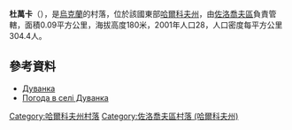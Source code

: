 {{coord|50|18|20|N|36|3|15|E|scale:100000_region:UA|display=title}}

'''杜萬卡'''（{{lang-uk|Дуванка}}），是[[烏克蘭|烏克蘭]]的村落，位於該國東部[[哈爾科夫州|哈爾科夫州]]，由[[佐洛喬夫區_(哈爾科夫州)|佐洛喬夫區]]負責管轄，面積0.09平方公里，海拔高度180米，2001年人口28，人口密度每平方公里304.4人。

==參考資料==
* [http://w1.c1.rada.gov.ua/pls/z7502/A005?rdat1=09.01.2009&rf7571=33209 Дуванка]{{dead link|date=2018年3月 |bot=InternetArchiveBot |fix-attempted=yes }}
* [http://weather.in.ua/ua/har'kovskaja/7462 Погода в селі Дуванка] {{Wayback|url=http://weather.in.ua/ua/har%27kovskaja/7462 |date=20160323025650 }}

{{DEFAULTSORT:Дуванка}}
[[Category:哈爾科夫州村落|Category:哈爾科夫州村落]]
[[Category:佐洛喬夫區村落_(哈爾科夫州)|Category:佐洛喬夫區村落 (哈爾科夫州)]]


{{Kharkiv-geo-stub}}
